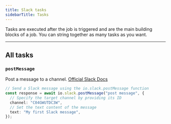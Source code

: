 ```yaml
---
title: Slack tasks
sidebarTitle: Tasks
---
```


Tasks are executed after the job is triggered and are the main building blocks of a job. You can string together as many tasks as you want.

---

## All tasks

### `postMessage`

Post a message to a channel. [Official Slack Docs](https://api.slack.com/methods/chat.postMessage)

```ts example.ts
// Send a Slack message using the io.slack.postMessage function
const response = await io.slack.postMessage("post message", {
  // Specify the target channel by providing its ID
  channel: "C04GWUTDC3W",
  // Set the text content of the message
  text: "My first Slack message",
});

```

